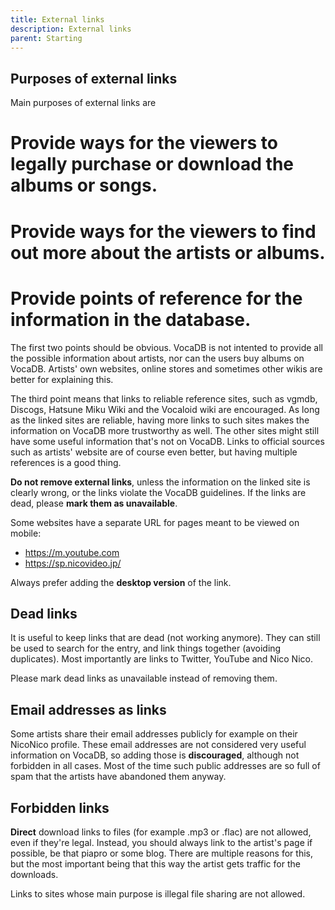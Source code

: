 ---
title: External links
description: External links
parent: Starting
---

## Purposes of external links
Main purposes of external links are
# Provide ways for the viewers to legally purchase or download the albums or songs.
# Provide ways for the viewers to find out more about the artists or albums.
# Provide points of reference for the information in the database.

The first two points should be obvious. VocaDB is not intented to provide all the possible information about artists, nor can the users buy albums on VocaDB. Artists' own websites, online stores and sometimes other wikis are better for explaining this. 

The third point means that links to reliable reference sites, such as vgmdb, Discogs, Hatsune Miku Wiki and the Vocaloid wiki are encouraged. As long as the linked sites are reliable, having more links to such sites makes the information on VocaDB more trustworthy as well. The other sites might still have some useful information that's not on VocaDB. Links to official sources such as artists' website are of course even better, but having multiple references is a good thing.

**Do not remove external links**, unless the information on the linked site is clearly wrong, or the links violate the VocaDB guidelines. If the links are dead, please **mark them as unavailable**.

Some websites have a separate URL for pages meant to be viewed on mobile:
* https://m.youtube.com
* https://sp.nicovideo.jp/

Always prefer adding the **desktop version** of the link.

## Dead links

It is useful to keep links that are dead (not working anymore). They can still be used to search for the entry, and link things together (avoiding duplicates).
Most importantly are links to Twitter, YouTube and Nico Nico.

Please mark dead links as unavailable instead of removing them.

## Email addresses as links
Some artists share their email addresses publicly for example on their NicoNico profile. These email addresses are not considered very useful information on VocaDB, so adding those is **discouraged**, although not forbidden in all cases. Most of the time such public addresses are so full of spam that the artists have abandoned them anyway.

## Forbidden links
**Direct** download links to files (for example .mp3 or .flac) are not allowed, even if they're legal. Instead, you should always link to the artist's page if possible, be that piapro or some blog. There are multiple reasons for this, but the most important being that this way the artist gets traffic for the downloads.

Links to sites whose main purpose is illegal file sharing are not allowed.